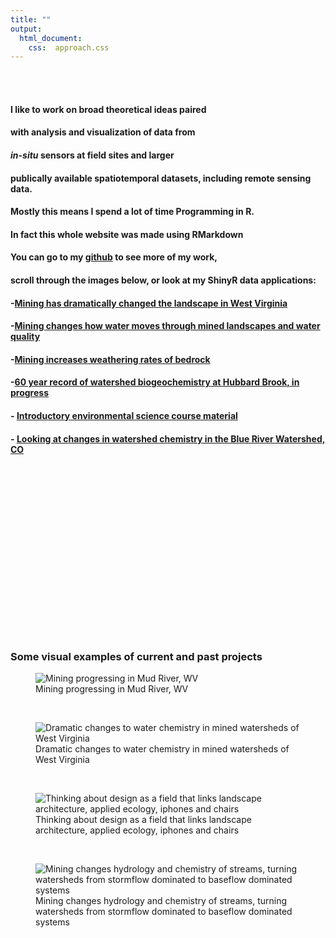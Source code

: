 ```yaml
---
title: ""
output:
  html_document:
    css:  approach.css
---
```

<br>
<br>

####  I like to work on broad theoretical ideas paired
####  with analysis and visualization of data from 
#### *in-situ* sensors at field sites and larger 
####  publically available spatiotemporal datasets, including remote sensing data.
####  Mostly this means I spend a lot of time Programming in R.
####  In fact this whole website was made using RMarkdown
####  You can go to my [github](https://github.com/matthewross07) to see more of my work, 
####  scroll through the images below, or look at my ShinyR data applications:

#### -[Mining has dramatically changed the landscape in West Virginia](http://mtm-explore.web.duke.edu/)
#### -[Mining changes how water moves through mined landscapes and water quality](http://mtm-hydro.web.duke.edu/)
#### -[Mining increases weathering rates of bedrock](http://mtm-weathering.web.duke.edu/)
#### -[60 year record of watershed biogeochemistry at Hubbard Brook, in progress](http://hbef.streampulse.org/)
#### - [Introductory environmental science course material](http://env102.web.duke.edu/)
#### - [Looking at changes in watershed chemistry in the Blue River Watershed, CO](http://bluewatershed.web.duke.edu/)
  
<br>
<br>
<br>
<br>
<br>
<br>
<br>
<br>
<br>
<br>
<br>
<br>
<br>
<br>
<br>
<br>

### Some visual examples of current and past projects
<div id='gif'>
![Mining progressing in Mud River, WV](images/MR.gif)
</div>

<br>


![Dramatic changes to water chemistry in mined watersheds of West Virginia](images/2.SampleAnalysis.png)

<br>


![Thinking about design as a field that links landscape architecture, applied ecology, iphones and chairs](images/design.png)

<br>

![Mining changes hydrology and chemistry of streams, turning watersheds from stormflow dominated to baseflow dominated systems](images/runoff.png)




